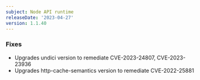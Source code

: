 ```yaml
---
subject: Node API runtime
releaseDate: '2023-04-27'
version: 1.1.40
---
```


### Fixes
* Upgrades undici version to remediate CVE-2023-24807, CVE-2023-23936
* Upgrades http-cache-semantics version to remediate CVE-2022-25881
